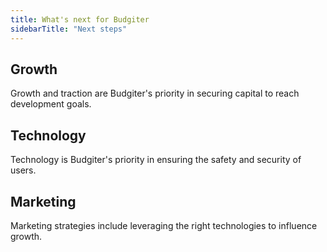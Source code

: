 ```yaml
---
title: What's next for Budgiter
sidebarTitle: "Next steps"
---
```


## Growth

Growth and traction are Budgiter's priority in securing capital to reach development goals. 

## Technology

Technology is Budgiter's priority in ensuring the safety and security of users. 

## Marketing

Marketing strategies include leveraging the right technologies to influence growth.